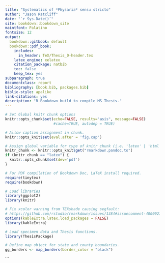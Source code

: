 ```yaml
---
title: "Systematics of *Physaria* sensu stricto"
author: "Jason Ratcliff"
date: "`r Sys.Date()`"
site: bookdown::bookdown_site
maintfont: Palatino
fontsize: 12
output:
  bookdown::gitbook: default
  bookdown::pdf_book:
    includes:
      in_header: TeX/Thesis_0-header.tex
    latex_engine: xelatex
    citation_package: natbib
    toc: false
    keep_tex: yes
subparagraph: true
documentclass: report
bibliography: [book.bib, packages.bib]
biblio-style: apalike
link-citations: yes
description: "R Bookdown build to compile MS Thesis."
---
```


```r
# Set Global knitr chunk options
knitr::opts_chunk$set(echo=FALSE, results="asis", message=FALSE) 
                      #cache=TRUE, autodep = TRUE)

# Allow caption assignment in chunk.
knitr::opts_knit$set(eval.after = 'fig.cap')

# Assign global variable for type of knitr chunk (i.e. 'latex' | 'html').
knitr_chunk <- knitr::opts_knit$get("rmarkdown.pandoc.to")
if (knitr_chunk == "latex") {
  knitr::opts_chunk$set(dev='pdf')
}

```

\include{TeX/Thesis_1-copyright}

\include{TeX/Thesis_2-abstract-title}

\include{TeX/Thesis_3-abstract}

\include{TeX/Thesis_4-thesis-title}

\include{TeX/Thesis_5-approval}

\include{TeX/Thesis_6-tables}

```r

# For PDF compilation of Bookdown Doc, LaTeX install required.
require(tinytex)
require(bookdown)

# Load libraries
library(ggplot2)
library(knitr)

# Fix xcolor warning from TEXshade causing segfault:
# https://github.com/rstudio/rmarkdown/issues/1384#issuecomment-400092146
options(kableExtra.latex.load_packages = FALSE)
library(kableExtra)

# Load specimen data and Thesis functions.
library(ThesisPackage)

# Define map object for state and county boundaries.
gg_borders <- map_borders(border_color = "black")

```




```
